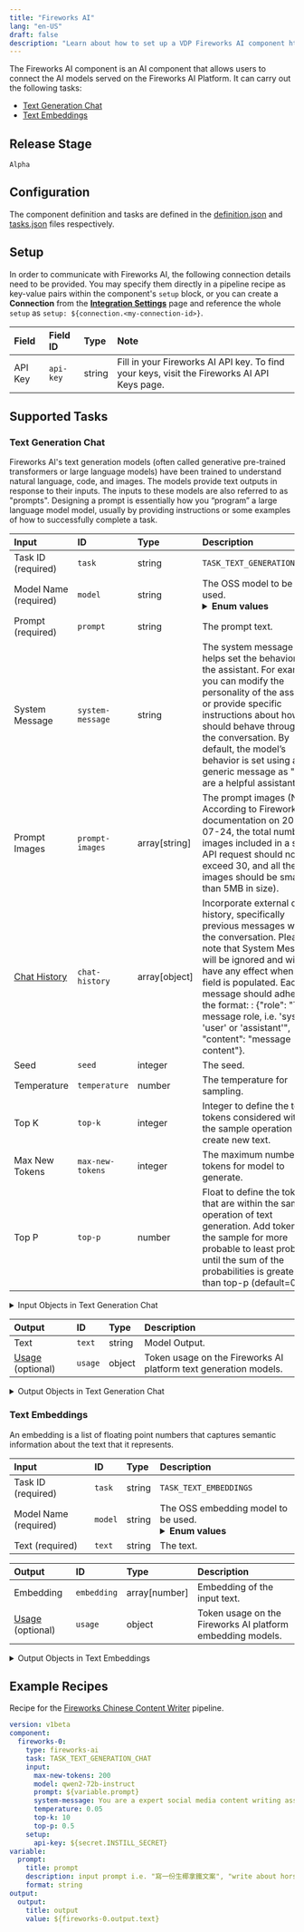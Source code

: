 ```yaml
---
title: "Fireworks AI"
lang: "en-US"
draft: false
description: "Learn about how to set up a VDP Fireworks AI component https://github.com/instill-ai/instill-core"
---
```


The Fireworks AI component is an AI component that allows users to connect the AI models served on the Fireworks AI Platform.
It can carry out the following tasks:
- [Text Generation Chat](#text-generation-chat)
- [Text Embeddings](#text-embeddings)



## Release Stage

`Alpha`



## Configuration

The component definition and tasks are defined in the [definition.json](https://github.com/instill-ai/pipeline-backend/blob/main/pkg/component/ai/fireworksai/v0/config/definition.json) and [tasks.json](https://github.com/instill-ai/pipeline-backend/blob/main/pkg/component/ai/fireworksai/v0/config/tasks.json) files respectively.




## Setup


In order to communicate with Fireworks AI, the following connection details need to be
provided. You may specify them directly in a pipeline recipe as key-value pairs
within the component's `setup` block, or you can create a **Connection** from
the [**Integration Settings**](https://www.instill.tech/docs/vdp/integration)
page and reference the whole `setup` as `setup:
${connection.<my-connection-id>}`.

<div class="markdown-col-no-wrap" data-col-1 data-col-2>

| Field | Field ID | Type | Note |
| :--- | :--- | :--- | :--- |
| API Key | `api-key` | string | Fill in your Fireworks AI API key. To find your keys, visit the Fireworks AI API Keys page.  |

</div>




## Supported Tasks

### Text Generation Chat

Fireworks AI's text generation models (often called generative pre-trained transformers or large language models) have been trained to understand natural language, code, and images. The models provide text outputs in response to their inputs. The inputs to these models are also referred to as "prompts". Designing a prompt is essentially how you “program” a large language model model, usually by providing instructions or some examples of how to successfully complete a task.

<div class="markdown-col-no-wrap" data-col-1 data-col-2>

| Input | ID | Type | Description |
| :--- | :--- | :--- | :--- |
| Task ID (required) | `task` | string | `TASK_TEXT_GENERATION_CHAT` |
| Model Name (required) | `model` | string | The OSS model to be used. <br/><details><summary><strong>Enum values</strong></summary><ul><li>`llama-v3p1-405b-instruct`</li><li>`llama-v3p1-70b-instruct`</li><li>`llama-v3p1-8b-instruct`</li><li>`llama-v3-70b-instruct`</li><li>`llama-v3-8b-instruct`</li><li>`firellava-13b`</li><li>`firefunction-v2`</li><li>`deepseek-coder-v2-instruct`</li><li>`deepseek-coder-v2-lite-instruct`</li><li>`starcoder-16b`</li><li>`starcoder-7b`</li><li>`phi-3-vision-128k-instruct`</li><li>`qwen2-72b-instruct`</li><li>`mythomax-l2-13b`</li><li>`yi-large`</li></ul></details>  |
| Prompt (required) | `prompt` | string | The prompt text. |
| System Message | `system-message` | string | The system message helps set the behavior of the assistant. For example, you can modify the personality of the assistant or provide specific instructions about how it should behave throughout the conversation. By default, the model’s behavior is set using a generic message as "You are a helpful assistant.". |
| Prompt Images | `prompt-images` | array[string] | The prompt images (Note: According to Fireworks AI documentation on 2024-07-24, the total number of images included in a single API request should not exceed 30, and all the images should be smaller than 5MB in size). |
| [Chat History](#text-generation-chat-chat-history) | `chat-history` | array[object] | Incorporate external chat history, specifically previous messages within the conversation. Please note that System Message will be ignored and will not have any effect when this field is populated. Each message should adhere to the format: : \{"role": "The message role, i.e. 'system', 'user' or 'assistant'", "content": "message content"\}. |
| Seed | `seed` | integer | The seed. |
| Temperature | `temperature` | number | The temperature for sampling. |
| Top K | `top-k` | integer | Integer to define the top tokens considered within the sample operation to create new text. |
| Max New Tokens | `max-new-tokens` | integer | The maximum number of tokens for model to generate. |
| Top P | `top-p` | number | Float to define the tokens that are within the sample operation of text generation. Add tokens in the sample for more probable to least probable until the sum of the probabilities is greater than top-p (default=0.5). |
</div>


<details>
<summary> Input Objects in Text Generation Chat</summary>

<h4 id="text-generation-chat-chat-history">Chat History</h4>

Incorporate external chat history, specifically previous messages within the conversation. Please note that System Message will be ignored and will not have any effect when this field is populated. Each message should adhere to the format: : \{"role": "The message role, i.e. 'system', 'user' or 'assistant'", "content": "message content"\}.

<div class="markdown-col-no-wrap" data-col-1 data-col-2>

| Field | Field ID | Type | Note |
| :--- | :--- | :--- | :--- |
| [Content](#text-generation-chat-content) | `content` | array | The message content.  |
| Role | `role` | string | The message role, i.e. 'system', 'user' or 'assistant'.  |
</div>
<h4 id="text-generation-chat-content">Content</h4>

The message content.

<div class="markdown-col-no-wrap" data-col-1 data-col-2>

| Field | Field ID | Type | Note |
| :--- | :--- | :--- | :--- |
| [Image URL](#text-generation-chat-image-url) | `image-url` | object | The image URL.  |
| Text | `text` | string | The text content.  |
| Type | `type` | string | The type of the content part.  <br/><details><summary><strong>Enum values</strong></summary><ul><li>`text`</li><li>`image_url`</li></ul></details>  |
</div>
<h4 id="text-generation-chat-image-url">Image URL</h4>

The image URL.

<div class="markdown-col-no-wrap" data-col-1 data-col-2>

| Field | Field ID | Type | Note |
| :--- | :--- | :--- | :--- |
| URL | `url` | string | Either a URL of the image or the base64 encoded image data.  |
</div>
</details>



<div class="markdown-col-no-wrap" data-col-1 data-col-2>

| Output | ID | Type | Description |
| :--- | :--- | :--- | :--- |
| Text | `text` | string | Model Output. |
| [Usage](#text-generation-chat-usage) (optional) | `usage` | object | Token usage on the Fireworks AI platform text generation models. |
</div>

<details>
<summary> Output Objects in Text Generation Chat</summary>

<h4 id="text-generation-chat-usage">Usage</h4>

<div class="markdown-col-no-wrap" data-col-1 data-col-2>

| Field | Field ID | Type | Note |
| :--- | :--- | :--- | :--- |
| Input Tokens | `input-tokens` | number | The input tokens used by Fireworks AI models. |
| Output Tokens | `output-tokens` | number | The output tokens generated by Fireworks AI models. |
</div>
</details>


### Text Embeddings

An embedding is a list of floating point numbers that captures semantic information about the text that it represents.

<div class="markdown-col-no-wrap" data-col-1 data-col-2>

| Input | ID | Type | Description |
| :--- | :--- | :--- | :--- |
| Task ID (required) | `task` | string | `TASK_TEXT_EMBEDDINGS` |
| Model Name (required) | `model` | string | The OSS embedding model to be used. <br/><details><summary><strong>Enum values</strong></summary><ul><li>`nomic-ai/nomic-embed-text-v1.5`</li><li>`nomic-ai/nomic-embed-text-v1`</li><li>`WhereIsAI/UAE-Large-V1`</li><li>`thenlper/gte-large`</li><li>`thenlper/gte-base`</li></ul></details>  |
| Text (required) | `text` | string | The text. |
</div>






<div class="markdown-col-no-wrap" data-col-1 data-col-2>

| Output | ID | Type | Description |
| :--- | :--- | :--- | :--- |
| Embedding | `embedding` | array[number] | Embedding of the input text. |
| [Usage](#text-embeddings-usage) (optional) | `usage` | object | Token usage on the Fireworks AI platform embedding models. |
</div>

<details>
<summary> Output Objects in Text Embeddings</summary>

<h4 id="text-embeddings-usage">Usage</h4>

<div class="markdown-col-no-wrap" data-col-1 data-col-2>

| Field | Field ID | Type | Note |
| :--- | :--- | :--- | :--- |
| Token Count | `tokens` | number | The token count used by Fireworks AI models. |
</div>
</details>



## Example Recipes

Recipe for the [Fireworks Chinese Content Writer](https://instill.tech/instill-ai/pipelines/fireworks-chinese-content-writer/playground) pipeline.

```yaml
version: v1beta
component:
  fireworks-0:
    type: fireworks-ai
    task: TASK_TEXT_GENERATION_CHAT
    input:
      max-new-tokens: 200
      model: qwen2-72b-instruct
      prompt: ${variable.prompt}
      system-message: You are a expert social media content writing assistant. Output the result in chinese for 小紅書.
      temperature: 0.05
      top-k: 10
      top-p: 0.5
    setup:
      api-key: ${secret.INSTILL_SECRET}
variable:
  prompt:
    title: prompt
    description: input prompt i.e. "寫一份生椰拿鐵文案", "write about horses"
    format: string
output:
  output:
    title: output
    value: ${fireworks-0.output.text}
```
